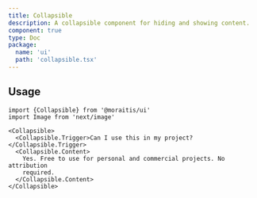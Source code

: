 ```yaml
---
title: Collapsible
description: A collapsible component for hiding and showing content.
component: true
type: Doc
package:
  name: 'ui'
  path: 'collapsible.tsx'
---
```


<ComponentExample src="/components/examples/collapsible/demo.tsx">
  <CollapsibleDemo />
</ComponentExample>

## Usage

```tsx
import {Collapsible} from '@moraitis/ui'
import Image from 'next/image'
```

```tsx
<Collapsible>
  <Collapsible.Trigger>Can I use this in my project?</Collapsible.Trigger>
  <Collapsible.Content>
    Yes. Free to use for personal and commercial projects. No attribution
    required.
  </Collapsible.Content>
</Collapsible>
```
